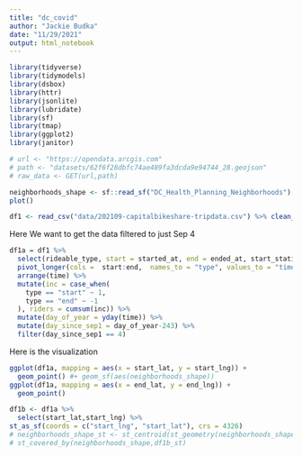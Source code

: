 ```yaml
---
title: "dc_covid"
author: "Jackie Budka"
date: "11/29/2021"
output: html_notebook
---
```




```r
library(tidyverse)
library(tidymodels)
library(dsbox)
library(httr)
library(jsonlite)
library(lubridate)
library(sf)
library(tmap)
library(ggplot2)
library(janitor)
```

```r
# url <- "https://opendata.arcgis.com"
# path <- "datasets/62f6f28dbfc74ae489fa3dcda9e94744_28.geojson"
# raw_data <- GET(url,path)
```

```r
neighborhoods_shape <- sf::read_sf("DC_Health_Planning_Neighborhoods") %>%
plot() 
```



```r
df1 <- read_csv("data/202109-capitalbikeshare-tripdata.csv") %>% clean_names()
```

Here We want to get the data filtered to just Sep 4
```r
df1a = df1 %>% 
  select(rideable_type, start = started_at, end = ended_at, start_station_name:end_lng) %>%
  pivot_longer(cols =  start:end,  names_to = "type", values_to = "time")%>%
  arrange(time) %>%
  mutate(inc = case_when(
    type == "start" ~ 1,
    type == "end" ~ -1
  ), riders = cumsum(inc)) %>%
  mutate(day_of_year = yday(time)) %>%
  mutate(day_since_sep1 = day_of_year-243) %>%
  filter(day_since_sep1 == 4)
```

Here is the visualization
```r
ggplot(df1a, mapping = aes(x = start_lat, y = start_lng)) +
  geom_point() #+ geom_sf(aes(neighborhoods_shape))
ggplot(df1a, mapping = aes(x = end_lat, y = end_lng)) +
  geom_point()
```


```r
df1b <- df1a %>%
  select(start_lat,start_lng) %>%
st_as_sf(coords = c("start_lng", "start_lat"), crs = 4326)
# neighborhoods_shape_st <- st_centroid(st_geometry(neighborhoods_shape))
# st_covered_by(neighborhoods_shape,df1b_st)
```


